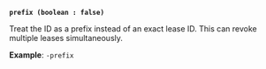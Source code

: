 <a id="lease-flag-prefix" />

**`prefix (boolean : false)`**

Treat the ID as a prefix instead of an exact lease ID. This can revoke multiple 
leases simultaneously.

**Example**: `-prefix`
